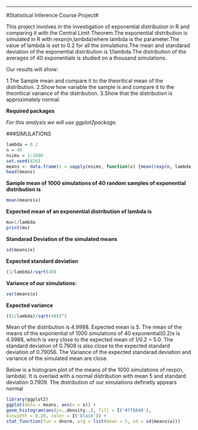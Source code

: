 ---
#Statistical Inference Course Project#


This project involves in the investigation of exponential distribution in R and comparing it with the Central Limit Theorem.The exponential distribution is simulated in R with rexpn(n,lambda)where lambda is the parameter.The value of lambda is set to 0.2 for all the simulations.The mean and standarad deviation of the exponential distribution is 1/lambda.The distribution of the averages of 40 exponentials is studied on a thousand simulations.

Our results will show:

1.The Sample mean and compare it to the theoritical mean of the distribution.
2.Show how variable the sample is and compare it to the theoritical variance of the distribution.
3.Show that the distribution is approximately normal.

**Required packages**

*For this analysis we will use ggplot2package.*


###SIMULATIONS
```r
lambda = 0.2
n = 40
nsims = 1:1000
set.seed(820)
means <- data.frame(x = sapply(nsims, function(x) {mean(rexp(n, lambda))}))
head(means)
```
**Sample mean of 1000 simulations of 40 random samples of exponential distribution is**
```r
mean(means$x)
```
**Expected mean of an exponential distribution of lambda is**
```r
mu=1/lambda
print(mu)
```
**Standarad Deviation of the simulated means**
```r
sd(means$x)
```

**Expected standard deviation**
```r
(1/lambda)/sqrt(40)
```

**Variance of our simulations:**
```r
var(means$x)
```
**Expected variance**
```r
((1/lambda)/sqrt(40))^2
```
Mean of the distribution is 4.9988. Expected mean is 5.
The mean of the means of the exponential of 1000 simulations of 40 exponential(0.2)s is 4.9988, which is very close to the expected mean of 1/0.2 = 5.0.
The standard deviation of 0.7909 is also close to the expected standard deviation of 0.79056.
The Variance of the expected standarad deviation and variance of the simulated mean are close.


Below is a histogram plot of the means of the 1000 simulations of rexp(n, lambda). It is overlaid with a normal distribution with mean 5 and standard deviation 0.7909.
The distribution of our simulations definetly appears normal
```r
library(ggplot2)
ggplot(data = means, aes(x = x)) +
geom_histogram(aes(y=..density..), fill = I('#ff8840'),
binwidth = 0.20, color = I('black')) +
stat_function(fun = dnorm, arg = list(mean = 5, sd = sd(means$x)))
```
